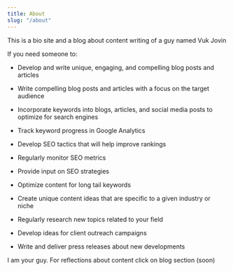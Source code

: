 ```yaml
---
title: About
slug: "/about"
---
```


This is a bio site and a blog about content writing of a guy named Vuk Jovin 

If you need someone to:

- Develop and write unique, engaging, and compelling blog posts and articles

- Write compelling blog posts and articles with a focus on the target audience

- Incorporate keywords into blogs, articles, and social media posts to optimize for search engines

- Track keyword progress in Google Analytics

- Develop SEO tactics that will help improve rankings

- Regularly monitor SEO metrics

- Provide input on SEO strategies

- Optimize content for long tail keywords

- Create unique content ideas that are specific to a given industry or niche

- Regularly research new topics related to your field

- Develop ideas for client outreach campaigns

- Write and deliver press releases about new developments

I am your guy. For reflections about content click on blog section (soon) 

